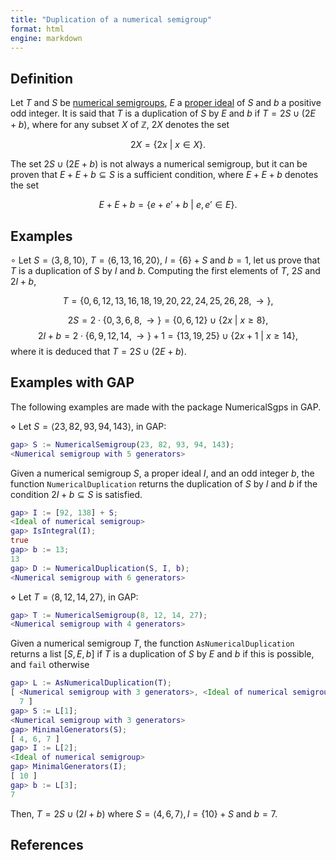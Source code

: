 ```yaml
---
title: "Duplication of a numerical semigroup"
format: html
engine: markdown
---
```


<!-- https://www.ugr.es/~imns2010/2014/Slides/IMNS_2014_Strazzanti.pdf -->

## Definition

Let $T$ and $S$ be [numerical semigroups](../Basic-concepts/Numerical-semigroup.qmd), $E$ a [proper ideal](../Ideals-NS/Proper-ideal.qmd) of $S$ and $b$ a positive odd integer. It is said that $T$ is a duplication of $S$ by $E$ and $b$ if $T = 2S \cup (2E + b)$, where for any subset $X$ of $\mathbb{Z}$, $2X$ denotes the set

$$
2X = \{2x ~ | ~ x \in X\}.
$$

The set $2S \cup (2E + b)$ is not always a numerical semigroup, but it can be proven that $E + E + b \subseteq S$ is a sufficient condition, where $E + E + b$ denotes the set

$$
E + E + b = \{e + e' + b ~ | ~ e, e' \in E\}.
$$

## Examples

$\circ$ Let $S = \langle 3, 8, 10 \rangle, ~ T = \langle 6, 13, 16, 20 \rangle$, $I = \{6\} + S$ and $b = 1$, let us prove that $T$ is a duplication of $S$ by $I$ and $b$. Computing the first elements of $T$, $2S$ and $2I + b$,

$$
T = \{0, 6, 12, 13, 16, 18, 19, 20, 22, 24, 25, 26, 28, \rightarrow\},
$$

$$
2S = 2 \cdot \{0, 3, 6, 8, \rightarrow \} = \{0, 6, 12\} \cup \{2x ~ | ~ x \ge 8\},
$$
$$
2I + b = 2 \cdot \{6,9,12,14, \rightarrow\} + 1 = \{13, 19, 25\} \cup \{2x + 1 ~ | ~ x \ge 14\},
$$
where it is deduced that $T = 2S \cup (2E + b)$.


## Examples with GAP

The following examples are made with the package NumericalSgps in GAP.

$\diamond$ Let $S = \langle 23, 82, 93, 94, 143 \rangle$, in GAP:

``` gap
gap> S := NumericalSemigroup(23, 82, 93, 94, 143);
<Numerical semigroup with 5 generators>
```

Given a numerical semigroup $S$, a proper ideal $I$, and an odd integer $b$, the function `NumericalDuplication` returns the duplication of $S$ by $I$ and $b$ if the condition $2I + b \subseteq S$ is satisfied.

``` gap
gap> I := [92, 138] + S;
<Ideal of numerical semigroup>
gap> IsIntegral(I);
true
gap> b := 13;
13
gap> D := NumericalDuplication(S, I, b);
<Numerical semigroup with 6 generators>
```

$\diamond$ Let $T = \langle 8, 12, 14, 27 \rangle$, in GAP:

``` gap
gap> T := NumericalSemigroup(8, 12, 14, 27);
<Numerical semigroup with 4 generators>
```

Given a numerical semigroup $T$, the function `AsNumericalDuplication` returns a list $[S, E, b]$ if $T$ is a duplication of $S$ by $E$ and $b$ if this is possible, and `fail` otherwise

``` gap
gap> L := AsNumericalDuplication(T);
[ <Numerical semigroup with 3 generators>, <Ideal of numerical semigroup>,
  7 ]
gap> S := L[1];
<Numerical semigroup with 3 generators>
gap> MinimalGenerators(S);
[ 4, 6, 7 ]
gap> I := L[2];
<Ideal of numerical semigroup>
gap> MinimalGenerators(I);
[ 10 ]
gap> b := L[3];
7
```

Then, $T = 2S \cup (2I + b)$ where $S = \langle 4, 6, 7 \rangle, I = \{10\} + S$ and $b = 7$.

## References
